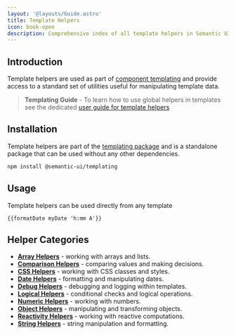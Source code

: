```yaml
---
layout: '@layouts/Guide.astro'
title: Template Helpers
icon: book-open
description: Comprehensive index of all template helpers in Semantic UI
---
```




## Introduction
Template helpers are used as part of [component templating](/templates) and provide access to a standard set of utilities useful for manipulating template data.

> **Templating Guide** - To learn how to use global helpers in templates see the dedicated [user guide for template helpers](/templates/helpers)

## Installation

Template helpers are part of the [templating package](/api/templating) and is a standalone package that can be used without any other dependencies.

```bash
npm install @semantic-ui/templating
```


## Usage

Template helpers can be used directly from any template


```sui
{{formatDate myDate 'h:mm A'}}
```

## Helper Categories
* **[Array Helpers](/api/helpers/arrays)** - working with arrays and lists.
* **[Comparison Helpers](/api/helpers/comparison)** - comparing values and making decisions.
* **[CSS Helpers](/api/helpers/css)** - working with CSS classes and styles.
* **[Date Helpers](/api/helpers/dates)** - formatting and manipulating dates.
* **[Debug Helpers](/api/helpers/debug)** - debugging and logging within templates.
* **[Logical Helpers](/api/helpers/logical)** - conditional checks and logical operations.
* **[Numeric Helpers](/api/helpers/numeric)** - working with numbers.
* **[Object Helpers](/api/helpers/objects)** - manipulating and transforming objects.
* **[Reactivity Helpers](/api/helpers/reactivity)** - working with reactive computations.
* **[String Helpers](/api/helpers/strings)** - string manipulation and formatting.
